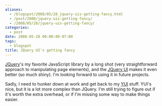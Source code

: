 ```yaml
---
aliases:
  - /blogspot/2008/05/28_jquery-uis-getting-fancy.html
  - /post/2008/jquery-uis-getting-fancy/
  - /2008/05/28/jquery-uis-getting-fancy/
categories:
  - post
date: 2008-05-28 00:00:00-07:00
tags:
  - blogspot
title: JQuery UI's getting fancy
---
```


<a href="http://jquery.com/">JQuery</a>'s my favorite JavaScript library by a long shot (very straightforward approach to manipulating page elements), and the <a href="http://ui.jquery.com/">JQuery UI</a> makes it even better (so much shiny). I'm looking forward to using it in future projects.

Sadly, I need to hunker down at work and get back to my <a href="http://developer.yahoo.com/yui/">YUI</a> stuff. YUI's nice, but it is a lot more complex than JQuery. I'm still trying to figure out if it's worth the extra overhead, or if I'm missing some way to make things easier.
